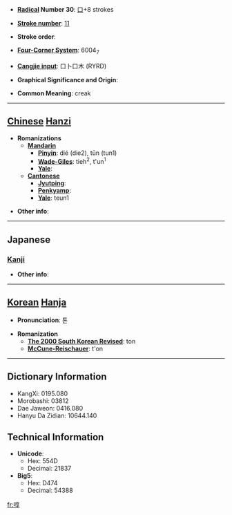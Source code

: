 * '''[[Wiktionary:Chinese radical index| Radical]] Number 30''': [[Wiktionary:Chinese radical index 口|口]]+8 strokes

* '''[[Wiktionary:Chinese total strokes index|Stroke number]]''': [[Wiktionary:Chinese total strokes index 11|11]]

* '''Stroke order''': 

* '''[[Wiktionary:Chinese four corner index|Four-Corner System]]''': 6004<sub>7</sub>

* '''[[Wiktionary:Chinese Cangjie index|Cangjie input]]''': 口卜口木 (RYRD)

* '''Graphical Significance and Origin''': 

* '''Common Meaning''': creak

----

== [[Chinese]] [[Hanzi]] ==

* '''Romanizations'''
** '''[[Mandarin]]'''
*** '''[[Pinyin]]''': dié (die2), tūn (tun1)
*** '''[[Wade-Giles]]''': tieh<sup>2</sup>, t'un<sup>1</sup>
*** '''[[Yale]]''': 
** '''[[Cantonese]]'''
*** '''[[Jyutping]]''':
*** '''[[Penkyamp]]''': 
*** '''[[Yale]]''': teun1

* '''Other info''': 

----

==Japanese==
===[[Kanji]]===
{{kanji|on readings=[[とん]] (ton), [[どん]] (don), [[しゅん]] (shun), [[たい]] (tai), [[て]] (te), [[きょう]] (kyō), [[かう]] (kau)|kun readings=[[いき]] (iki)}}

* '''Other info''':  

----

== [[Korean]] [[Hanja]] ==

* '''Pronunciation''': 톤

* '''Romanization'''
** '''[[The 2000 South Korean Revised Romanization|The 2000 South Korean Revised]]''': ton
** '''[[McCune-Reischauer]]''': t'on

----

== Dictionary Information ==

* KangXi: 0195.080
* Morobashi: 03812
* Dae Jaweon: 0416.080
* Hanyu Da Zidian: 10644.140

== Technical Information ==

* '''Unicode''':
** Hex: 554D
** Decimal: 21837
* '''Big5''':
** Hex: D474
** Decimal: 54388

[[fr:啍]]